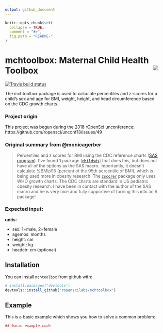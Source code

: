 ```yaml
---
output: github_document
---
```


<!-- README.md is generated from README.Rmd. Please edit that file -->

```r
knitr::opts_chunk$set(
  collapse = TRUE,
  comment = "#>",
  fig.path = "README-"
)
```


mchtoolbox: Maternal Child Health Toolbox <img src="man/figures/imgHexSmall.png" align="right" />
==========
[![Travis build
status](https://travis-ci.com/ropenscilabs/mchtoolbox.svg?branch=master)](https://travis-ci.com/ropenscilabs/mchtoolbox)

The mchtoolbox package is used to calculate percentiles and z-scores for a child’s sex and age for BMI, weight, height, and head circumference based on the CDC growth charts. 

### Project origin
This project was begun during the 2018 rOpenSci unconference:
  https://github.com/ropensci/unconf18/issues/49   

### Original summary from @monicagerber

> Percentiles and z scores for BMI using the CDC reference charts ([SAS program](https://www.cdc.gov/nccdphp/dnpao/growthcharts/resources/sas.htm)). I've found 1 package ([`childsds`](https://cran.r-project.org/web/packages/childsds/index.html)) that does this, but does not have all of the options as the SAS macro. Importantly, it doesn't calculate %BMIp95 (percent of the 95th percentile of BMI), which is being used more in obesity research. The [`zscorer`](https://nutriverse.validmeasures.org/zscorer/index.html) package only uses WHO growth charts. The CDC charts are standard in US pediatric obesity research. I have been in contact with the author of the SAS macro and he is very nice and fully supportive of turning this into an R package!
  
### Expected input:
  __units:__  
  
* sex: 1=male, 2=female  
* agemos: months  
* height: cm  
* weight: kg  
* headcir: cm (optional)  

## Installation

You can install `mchtoolbox` from github with:
  
```r
# install.packages("devtools")
devtools::install_github("ropenscilabs/mchtoolbox")
```

## Example

This is a basic example which shows you how to solve a common problem:
  
```r
## basic example code
```

